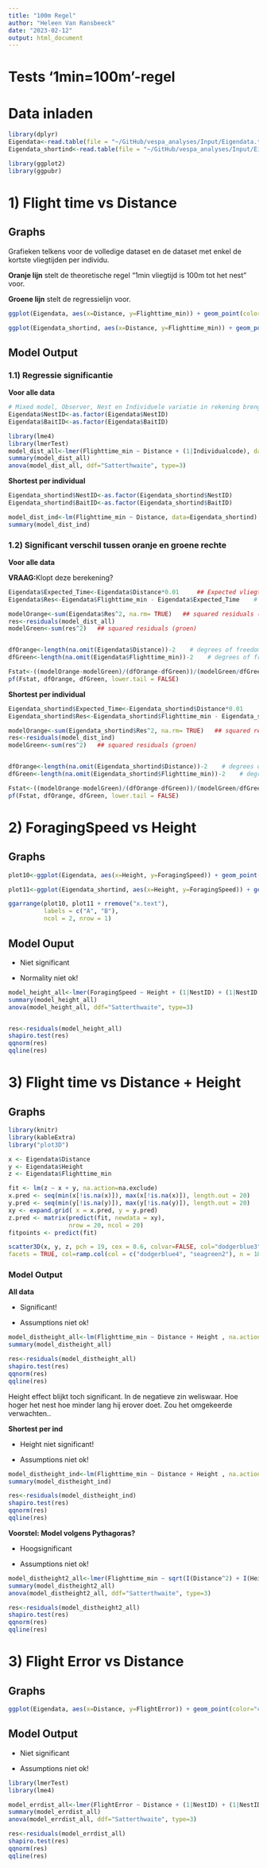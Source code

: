 ```yaml
---
title: "100m Regel"
author: "Heleen Van Ransbeeck"
date: "2023-02-12"
output: html_document
---
```


# Tests '1min=100m'-regel


# Data inladen

```r
library(dplyr)
Eigendata<-read.table(file = "~/GitHub/vespa_analyses/Input/Eigendata.txt", header=TRUE, sep="\t")
Eigendata_shortind<-read.table(file = "~/GitHub/vespa_analyses/Input/Eigendata_shortind.txt", header=TRUE, sep="\t")

library(ggplot2)
library(ggpubr)
```






# 1) Flight time vs Distance

## Graphs

Grafieken telkens voor de volledige dataset en de dataset met enkel de kortste vliegtijden per individu.

**Oranje lijn** stelt de theoretische regel "1min vliegtijd is 100m tot het
nest" voor.

**Groene lijn** stelt de regressielijn voor.

```r
ggplot(Eigendata, aes(x=Distance, y=Flighttime_min)) + geom_point(color="aquamarine3", size=0.9) + geom_abline(intercept=0, slope=0.01, color="darkorange2", linewidth=0.8) + geom_smooth(method="lm", formula =y ~ x, se=TRUE, fullrange=TRUE, level=0.95, color="darkcyan")+  ggtitle("All data")+ theme(plot.title = element_text(hjust = 0.5, size=10)) + xlim(0,2100)

ggplot(Eigendata_shortind, aes(x=Distance, y=Flighttime_min)) + geom_point(color="aquamarine3", size=0.9) + geom_abline(intercept=0, slope=0.01, color="darkorange2", linewidth=0.8) + geom_smooth(method="lm", formula =y ~ x, se=TRUE, fullrange=TRUE, level=0.95, color="darkcyan") +  ggtitle("Shortest per ind.")+ theme(plot.title = element_text(hjust = 0.5, size=10)) + xlim(0,2100)+ ylim(0,21)

```



## Model Output

### 1.1) Regressie significantie

**Voor alle data**

```r
# Mixed model, Observer, Nest en Individuele variatie in rekening brengen
Eigendata$NestID<-as.factor(Eigendata$NestID)
Eigendata$BaitID<-as.factor(Eigendata$BaitID)

library(lme4)
library(lmerTest)
model_dist_all<-lmer(Flighttime_min ~ Distance + (1|Individualcode), data=Eigendata)
summary(model_dist_all)
anova(model_dist_all, ddf="Satterthwaite", type=3)
```


**Shortest per individual**


```r
Eigendata_shortind$NestID<-as.factor(Eigendata_shortind$NestID)
Eigendata_shortind$BaitID<-as.factor(Eigendata_shortind$BaitID)

model_dist_ind<-lm(Flighttime_min ~ Distance, data=Eigendata_shortind)
summary(model_dist_ind)
```




### 1.2) Significant verschil tussen oranje en groene rechte

**Voor alle data**

**VRAAG:**Klopt deze berekening?

```r
Eigendata$Expected_Time<-Eigendata$Distance*0.01     ## Expected vliegtijd berekening (oranje)
Eigendata$Res<-Eigendata$Flighttime_min - Eigendata$Expected_Time    # Residuals berekening van oranje rechte

modelOrange<-sum(Eigendata$Res^2, na.rm= TRUE)   ## squared residuals (oranje)
res<-residuals(model_dist_all)
modelGreen<-sum(res^2)   ## squared residuals (groen)


dfOrange<-length(na.omit(Eigendata$Distance))-2    # degrees of freedom berekening (obs-interecept -slope)
dfGreen<-length(na.omit(Eigendata$Flighttime_min))-2    # degrees of freedom berekening (obs-int. -slope)

Fstat<-((modelOrange-modelGreen)/(dfOrange-dfGreen))/(modelGreen/dfGreen)    # F statistic
pf(Fstat, dfOrange, dfGreen, lower.tail = FALSE)
```


**Shortest per individual** 

```r
Eigendata_shortind$Expected_Time<-Eigendata_shortind$Distance*0.01     ## Expected vliegtijd berekening (oranje)
Eigendata_shortind$Res<-Eigendata_shortind$Flighttime_min - Eigendata_shortind$Expected_Time    # Residuals berekening van oranje rechte

modelOrange<-sum(Eigendata_shortind$Res^2, na.rm= TRUE)   ## squared residuals (oranje)
res<-residuals(model_dist_ind)
modelGreen<-sum(res^2)   ## squared residuals (groen)


dfOrange<-length(na.omit(Eigendata_shortind$Distance))-2    # degrees of freedom berekening (obs-interecept -slope)
dfGreen<-length(na.omit(Eigendata_shortind$Flighttime_min))-2    # degrees of freedom berekening (obs-int. -slope)

Fstat<-((modelOrange-modelGreen)/(dfOrange-dfGreen))/(modelGreen/dfGreen)    # F statistic
pf(Fstat, dfOrange, dfGreen, lower.tail = FALSE)
```






# 2) ForagingSpeed vs Height

## Graphs

```r
plot10<-ggplot(Eigendata, aes(x=Height, y=ForagingSpeed)) + geom_point(color="burlywood3") + geom_smooth(method="lm", formula =y ~ x, se=TRUE, fullrange=FALSE, level=0.95, color="chocolate4") + ggtitle("All data")+ theme(plot.title = element_text(hjust = 0.5, size=10))

plot11<-ggplot(Eigendata_shortind, aes(x=Height, y=ForagingSpeed)) + geom_point(color="burlywood3") + geom_smooth(method="lm", formula =y ~ x, se=TRUE, fullrange=FALSE, level=0.95, color="chocolate4") + ggtitle("Shortest per ind.") + theme(plot.title = element_text(hjust = 0.5, size=10))

ggarrange(plot10, plot11 + rremove("x.text"), 
          labels = c("A", "B"),
          ncol = 2, nrow = 1)

```

## Model Ouput

- Niet significant

- Normality niet ok!


```r
model_height_all<-lmer(ForagingSpeed ~ Height + (1|NestID) + (1|NestID:BaitID) + (1|Individualcode), na.action=na.omit, data=Eigendata)
summary(model_height_all)
anova(model_height_all, ddf="Satterthwaite", type=3)


res<-residuals(model_height_all)
shapiro.test(res)
qqnorm(res)
qqline(res)
```







# 3) Flight time vs Distance + Height

## Graphs

```r
library(knitr)
library(kableExtra)
library("plot3D")

x <- Eigendata$Distance
y <- Eigendata$Height
z <- Eigendata$Flighttime_min

fit <- lm(z ~ x + y, na.action=na.exclude)
x.pred <- seq(min(x[!is.na(x)]), max(x[!is.na(x)]), length.out = 20)
y.pred <- seq(min(y[!is.na(y)]), max(y[!is.na(y)]), length.out = 20)
xy <- expand.grid( x = x.pred, y = y.pred)
z.pred <- matrix(predict(fit, newdata = xy), 
                 nrow = 20, ncol = 20)
fitpoints <- predict(fit)

scatter3D(x, y, z, pch = 19, cex = 0.6, colvar=FALSE, col="dodgerblue3", theta = 40, phi = 15, bty="u", col.panel ="grey93", expand =0.4, col.grid = "white", xlab = "Distance", ylab = "Height", zlab = "Flight time", surf = list(x = x.pred, y = y.pred, z = z.pred,  
facets = TRUE, col=ramp.col(col = c("dodgerblue4", "seagreen2"), n = 100, alpha=0.8), fit = fitpoints, border="black"),main = "Flight time vs Distance + Height")
```

### Model Output

**All data**

 - Significant!
 
 - Assumptions niet ok!
 
```r
model_distheight_all<-lm(Flighttime_min ~ Distance + Height , na.action=na.exclude, data=Eigendata)
summary(model_distheight_all)

res<-residuals(model_distheight_all)
shapiro.test(res)
qqnorm(res)
qqline(res)
```

Height effect blijkt toch significant. In de negatieve zin weliswaar.
Hoe hoger het nest hoe minder lang hij erover doet. Zou het omgekeerde
verwachten..




**Shortest per ind**

 - Height niet significant!
 
 - Assumptions niet ok!
 
```r
model_distheight_ind<-lm(Flighttime_min ~ Distance + Height , na.action=na.exclude, data=Eigendata_shortind)
summary(model_distheight_ind)

res<-residuals(model_distheight_ind)
shapiro.test(res)
qqnorm(res)
qqline(res)
```







**Voorstel: Model volgens Pythagoras?** 

- Hoogsignificant

- Assumptions niet ok!

```r
model_distheight2_all<-lmer(Flighttime_min ~ sqrt(I(Distance^2) + I(Height^2)) + (1|NestID) + (1|NestID:BaitID) + (1|Individualcode), na.action=na.omit, data=Eigendata)
summary(model_distheight2_all)
anova(model_distheight2_all, ddf="Satterthwaite", type=3)

res<-residuals(model_distheight2_all)
shapiro.test(res)
qqnorm(res)
qqline(res)
```








# 3) Flight Error vs Distance

## Graphs

```r
ggplot(Eigendata, aes(x=Distance, y=FlightError)) + geom_point(color="cadetblue2") + geom_smooth(method="lm", formula =y ~ x, se=TRUE, fullrange=FALSE, level=0.95, color="cadetblue") + ggtitle("All data")+ theme(plot.title = element_text(hjust = 0.5, size=10))
```


## Model Output

- Niet significant

- Assumptions niet ok!

```r
library(lmerTest)
library(lme4)

model_errdist_all<-lmer(FlightError ~ Distance + (1|NestID) + (1|NestID:BaitID) + (1|Individualcode), na.action=na.omit, data=Eigendata)
summary(model_errdist_all)
anova(model_errdist_all, ddf="Satterthwaite", type=3)

res<-residuals(model_errdist_all)
shapiro.test(res)
qqnorm(res)
qqline(res)
```